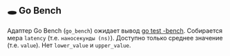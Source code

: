 
## 🕳 Go Bench

Адаптер Go Bench (`go_bench`) ожидает вывод [go test -bench](https://pkg.go.dev/testing#hdr-Benchmarks).
Собирается мера `latency` (т.е. `наносекунды (ns)`).
Доступно только среднее значение (т.е. `value`). Нет `lower_value` и `upper_value`.

<Go />